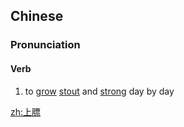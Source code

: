 ==Chinese==
{{zh-forms|t2=上臕}}

===Pronunciation===
{{zh-pron
|m=shàngbiāo
|c=soeng5 biu1
|mn=xm:siōng-pio
|cat=v
}}

====Verb====
{{zh-verb}}

# {{lb|zh|of animals}} to [[grow]] [[stout]] and [[strong]] day by day

[[zh:上膘]]